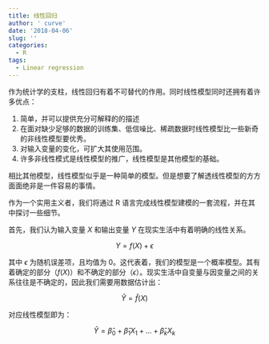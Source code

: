 ```yaml
---
title: 线性回归
author: ' curve'
date: '2018-04-06'
slug: ''
categories:
  - R
tags:
  - Linear regression
---
```


作为统计学的支柱，线性回归有着不可替代的作用。同时线性模型同时还拥有着许多优点：

1. 简单，并可以提供充分可解释的的描述
2. 在面对缺少足够的数据的训练集、低信噪比、稀疏数据时线性模型比一些新奇的非线性模型要优秀。
3. 对输入变量的变化，可扩大其使用范围。
4. 许多非线性模式是线性模型的推广，线性模型是其他模型的基础。

相比其他模型，线性模型似乎是一种简单的模型。但是想要了解透线性模型的方方面面绝非是一件容易的事情。 
  
作为一个实用主义者，我们将通过 R 语言完成线性模型建模的一套流程，并在其中探讨一些细节。
  
首先，我们认为输入变量 $X$ 和输出变量 $Y$ 在现实生活中有着明确的线性关系。

$$
Y=f(X)+\epsilon
$$

其中 $\epsilon$ 为随机误差项，且均值为 0。这代表着，我们的模型是一个概率模型。其有着确定的部分（$f(X)$）和不确定的部分（$\epsilon$）。现实生活中自变量与因变量之间的关系往往是不确定的，因此我们需要用数据估计出：

$$
\hat{Y}=\hat{f}(X)
$$

对应线性模型即为：

$$
\hat { Y } = \hat { \beta } _ { 0} + \hat { \beta } _ { 1} X _ { 1 } + \dots + \hat { \beta } _ { k } X _ { k  } 
$$

